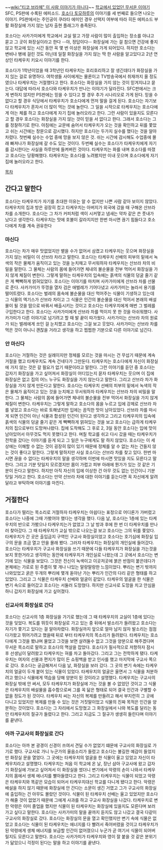 ~~[[wiki:"티코 브라헤" 이 사람 이야기가 아니다]]~~
[[학교에서 있었던 무서운 이야기]] SFC, PS판에 수록된 에피소드. [[호소다 토모하루]]의 이야기를 세 번째로 들으면 나오는 이야기. PS판에서는 주인공이 쿠라타 에미인 경우 선택지 여부에 따라 히든 에피소드 부활 화장실에 가지 않는 남자 출현 플래그가 충족된다.

호소다는 사카가미에게 학교에서 교실 말고 가장 사람이 많이 출입하는 장소를 아냐고 묻고 그 곳이 화장실이라고 한다 --야, 정답이다-- 화장실에 가는 걸 참으면 건강에 좋지 않고 학교에 있는 시간 동안 꼭 몇 번 이상은 화장실에 가게 되어있다. 하지만 호소다는 변비나 병에 걸린 것도 아닌데 일절 화장실을 가지 않는 딱 한 사람을 알고있다고 2년 연상인 타케우치 키요시 이야기를 한다.

호소다가 1학년이었을 때 3학년인 타케우치는 호리호리하고 잘 생긴데다가 화장실을 가지 읺는 걸로 유명하다. 여학생들 사이에게는 물론이고 TV방송국에서 취재까지 올 정도였으나 타케우치는 거절했다고 한다. 호소다는 화장실을 가지 않는 것이 믿겨지냐고 묻는다. 대답에 따라서 호소다와 타케우치가 만나는 이야기가 달라진다. SFC판에서는 크게 변하지 않지만 PS판에는 믿을 수 있다고 할 경우 추가 시나리오로 가게 된다. 믿을 수 없다고 할 경우 식당에서 타케우치가 호소다에게 먼저 말을 걸게 된다. 호소다는 자기보다 타케우치가 혼자서 더 많이 먹는 것에 놀란다. 그 일을 시작으로 타케우치는 호소다에게 아는 체를 하고 호소다에게 자기 집에 놀러오라고 한다.
그런 사람이 있을지도 모른다고 할 경우 호소다는 화장실을 가지 않는 것이 믿을 서 없다고 한다. 그래서 호소다는 그를 정찰하기로 한다. 아침에는 교문에 숨어서 타케우치가 오는 것을 확인하고 뒤를 쫓았고 쉬는 시간에는 창문으로 감시했다. 하지만 호소다는 두가지 실수를 했다는 것을 알아차렸다. 첫번째 실수는 수업 중에 망을 보지 않은 것. 쉬는 시간에 감시해도 수업중에 몰래 빠져나가 화장실에 갈 수도 있는 것이다. 두번째 실수는 호소다가 타케우치에게 자기를 감시한다는 사실을 하루만에 들켜버린 것이다. 타케우치는 화를 내며 호소다를 따졌고 호소다는 당황해했다. 타케우치는 호소다를 노려봤지만 이내 웃으며 호소다에게 자기 집에 놀러오라고 한다. 

[[목차]]
== 간다고 말한다 ==
호소다는 타케우치가 자기를 초대한 이유는 알 수 없지만 나쁜 사람 같아 보이지 않았다. 타케우치의 집과 방은 굉장히 컸고 타케우치는 아버지가 외국에 갔을 때 구해온 산브라 차를 소개한다.  호소다는 그 차가 커피처럼 색이 시커멓고 냄새는 약차 같은 쓴 풋내가 났다고 생각한다. 타케우치는 맛에 호불이 갈라지지만 한번 마시면 끊기 힘들다고 호소다에게 차를 계속 권유한다

=== 마신다 ===
호소다는 차가 매우 맛없었지만 뱉을 수가 없어서 삼켰고 타케우치는 웃으며 화장실을 가지 않는 비밀이 이 산브라 차라고 말한다.  호소다는 타케우치 선배의 피부의 밑에서 녹색의 작은 물체가 움직이고 있는 것을 눈치채고 무서워하자 타케우치는 산브라 차의 비밀을 말한다. 그 물체는 사람의 몸에 들어가면 체내의 불순물을 전부 먹어서 화장실을 가지 않게 체질이 변한다. 그렇게 말하는 타케우치의 입속에는 흙색의 식물의 덩굴 줄기 같은 게 빽빽하게 얽혀있었다.
호소다는 이야기를 마치며 사카가미에게 산브라 차를 선물로 준다. 사카가미가 뚜껑을 열자 검은 애벌레가 기어다녔고 사카가미는 놀라서 용기를 떨어트렸다. 호소다는 벌레의 몸속에 불순물을 대신 먹어주는 식물이 기생하고 있는데 그 식물의 엑기스가 산브라 차이고 그 식물은 인간의 불순물을 대신 먹어서 본래의 배설물이 될 것을 땀으로 바꿔서 배출시키는 것이고 호소다는 타케우치에게 매번 그 벌레를 구입한다고 한다. 호소다는 사카가미에게 산브라 차를 먹이지 못 한 것을 아쉬워했다. 사카가미가 다른 이야기로 넘기려고 할 때 발 끝이 따가웠다. 사카가미는 산브라 차의 원료가 되는 벌레에게 쏘인 걸 눈치챘고 호소다는 그걸 보고 웃었다. 사카가미는 산브라 차를 먹은 것이 아니니 괜찮을 거라고 생각을 하고 찝찝한 기분으로 다른 이야기로 넘긴다.

=== 안 마신다 ===
호소다는 거절하는 것은 실례이지만 정체를 모르는 것을 마시는 건 무섭기 때문에 계속 거절을 했고 타케우치도 계속 건네다가 그만둔다. 타케우치는 호소다에게 자신이 화장실에 가지 않는 것은 갈 필요가 없기 때문이라고 말한다. 그런 이야기를 듣던 중 호소다는 갑자기 화장실을 가고 싶어져서 화장실이 어디있는지 묻자 타케우치는 웃으며 이 집에 화장실은 없고 집의 어느 누구도 화장실을 가지 않는다고 말한다. 그리고 산브라 차가 화장실을 가지 않게 만든다고 말한다. 호소다는 타케우치 선배의 피부의 밑에서 녹색의 작은 물체가 움직이고 있는 것을 눈치채고 무서워하자 타케우치는 산브라 차의 비밀을 말한다. 그 물체는 사람의 몸에 들어가면 체내의 불순물을 전부 먹어서 화장실을 가지 않게 체질이 변한다. 타케우치는 그렇게 말하고 호소다의 몸을 누르고 입에 강제로 산브라 차를 넣었고 호소다는 바로 토해냈지만 입에는 끔직한 맛이 남아있었다. 산브라 차를 마시게 되면 인간이 아닌 식물과 합성된 인간이 된다고 생각하고 그리고 타케우치의 입속에 흙색의 식물의 덩굴 줄기 같은 게 빽빽하게 얽혀있는 것을 보고 호소다는 급하게 타케우치의 집으로부터 도망쳐나왔다. 집에 도착해도 그 후로 2, 3일 동안 호소다는 입에 맛이 남아있어서 아무것도 먹지 못했다고 한다.
며칠 학교를 쉬고 다시 갔을 때는 타케우치가 전학을 갔다는 이야기를 듣게 되고 그 일은 누구에게도 말 하지 않았다. 
호소다는 이 세상에는 이해할 수 없는 것이 굉장히 많이 있기 때문에 정체를 알 수 없는 차는 건들지 않는 것이 좋다고 말한다. 그렇게 말하지만 사실 호소다는 산브라 차를 찾고 있다. 한번 마시면 끊을 수 없다는 타케우치의 말을 생각하며 이번에 마시면 맛있을 지도 모른다고 말한다. 그리고 기분 탓일지 모르겠지만 몸이 가렵고 피부 아래에 뭔가가 있는 것 같은 기분이 든다고 말한다. 하지만 아직 자신의 입에 이상한 건 아무 것도 없는 인간이니 기분 탓일 거라고 한다. 호소다는 만약 산브라 차에 대한 이야기를 듣는다면 꼭 자신에게 알려달라고 부탁하며 이야기를 마친다.


== 거절한다 ==
호소다가 떨리는 목소리로 거절하자 타케우치는 아쉽다는 표정으로 어디론가 가버렸고 호소다는 나중에 그때 가봤어야 했다는 생각을 했다. 다음 날, 호소다는 1층에 있는 타케우치의 반으로 가봤으나 타케우치는가 없었고 그 날 방과 후에 한 번 더 타케우치를 만나러 찾아갔다. 그 때 타케우치가 교실 밖으로 나오는걸 보고 호소다는 그의 뒤를 쫓았다. 타케우치가 간 곳은 출입금지 구역인 구교사 화장실이었고 호소다는 호기심에 화장실 입구의 문을 조금 열고 안을 몰래 봤다. 그러자 타케우치는 화장실의 개인실에 들어갔다. 호소다는 타케우치가 구교사 화장실을 쓰기 때문에 다들 타케우치가 화장실을 가는것을 보지 못한거라고 생각하는 동안에 타케우치가 개인실로 나왔는데 그 곳에서 호소다는 변기에 있는 식물을 보았다.
그것은 전신이 녹색이고 이곳저곳에 붉은 반점이 붙은데다가 본체에는 가로로 된 주름이 몇 개나 나있는 말랑말랑한 느낌이었다. 뿌리는 변기 밖까지 나와있었고 굵은 두개의 뿌리에 몇개 돋아난 가는 뿌리가 인간의 다리 같은 형태를 하고 있었다.
그리고 그 식물은 타케우치 선배와 얼굴이 같았다.
타케우의 얼굴을 한 식물은 변기 속으로 들어갔고 호소다는 서둘러 도망쳤다. 하지만 신교사로 도망을 치고 안심을 하니 갑자기 화장실에 가고 싶어졌다.

=== 신교사의 화장실로 간다 ===
호소다는 신교사의 1층 화장실을 가기로 했는데 그 때 타케우치의 교실이 1층에 있다는 것을 잊었다. 복도를 뛰듯이 화장실로 가고 있는 중 뒤에서 발소리가 들려왔고 호소다는 자기가 쫓기고 있다는 걸 알아차렸다.
화장실까지 앞으로 얼마 남지 않자 발소리는 점점 다가왔고 뛰어가려고 했을때 뒤로 부터 타케우치의 목소리가 들려왔다.
타케우치는 호소다에게 그것을 봤냐며 물었고 그것을 보면 살려둘수 없고 그것을 양분으로 해주겠다며 무서운 목소리로 말하고 호소다의 멱살을 잡았다. 호소다가 필사적으로 저항하자 잠시 후 선생님이 달려왔고 타케우치는 혀를 차고 돌아갔다.
그리고 그는 전학하게 됐다. 타케우치는 여자의 선물과 편지가 많이 든 쇼핑백을 받고 인사를 했고 마지막에 구교사 쪽으로 갔다. 호소다는 궁금해져서 다음 날, 화장실을 보러 갔다. 그 곳의 변기 속에는 타케우치의 얼굴이 두개 붙어 있는 식물이 있었다.
타케우치의 얼굴은 울면서 그 식물을 처분하려고 했으나 식물에게 역습을 당해 양분이 된 것이라고 설명했다.
타케우치는 구교사의 화장실 밖에 안 써서, 모두 타케우치가 화장실에 가는 것을 볼 수 없었던 것이고 그 식물은 타케우치의 배설물을 흡수함으로써 그를 꼭 닮은 형태로 되어 결국 인간과 구별할 수 없을 정도가 된 것이다.
타케우치 씨는 자신의 복제를 만들려고 해서 부지런히 그 곳에 다니고 있었지만 복제를 만들 수 있는 것은 거짓말이었고 식물의 진짜 목적은 인간을 양분하는 것이었다.
호소다는 그 자리에서 도망쳤고 그 화장실에서 나와 복도를 달리는 동안 타케우치의 절규가 들렸다고 한다.
그리고 지금도 그 절규가 생생히 들린다며 이야기를 끝낸다.

=== 아까 구교사의 화장실로 간다 ===
호소다는 아까 본 광경이 신경이 쓰여서 견딜 수가 없었기 떄문에 구교사의 화장실로 가기로 했다. 구교사로 가니 누군가의 울음소리가 들렸고 호소다는 불길한 예감이 들었지만 화장실 문을 열었다. 그 곳에는 타케우치의 얼굴을 한 식물이 울고 있었고 자신이 타케우치라고 설명했다. 
타케우치는 처음 이 학교에 온 날, 장난 삼아 구교사에 왔고 갑자기 화장실에 가보고 싶어져서 이 화장실을 썼더니 변기에서 악령의 손이 나와서 타케우치의 몸에서 생체 에너지를 빨아들였다고 한다. 그리고 타케우치는 식물이 되었고 악령은 타케우치와 똑같은 모습이 되어서 타케우치대신 학교를 다니게 됐다고 한다.
악령은 배설을 하지 않기 때문에 화장실에 안 간다는 소문이 생긴 거였고 그가 구교사의 화장실에 출입하는 건 아무도 몰랐던 것이다.
식물이 된 타케우치 선배는 울고 있었지만 호소다가 해줄 것이 없었기 때문에 그에게 사과를 하고 구교사 화장실을 나갔다.
타케우치로 변한 악령은 이미 졸업을 했지만 식물이 된 타케우치는 화장실에 있을지도 모른다며 보러가고 싶다고 말한다.
호소다는 사카가미의 말을 끝까지 듣지도 않고 나갔고 결국 다같이 구교사의 화장실로 갔다. 호소다는 화장실의 문을 열고 확인했지만 변기 속에 식물은 없었고 호소다는 식물이 된 타케우치는 에너지를 다 빨려서 죽어버렸을 것이고 타케우치가 된 악령에게 생체 에너지를 보급할 인간이 없어졌으니 누군가 곧 여기서 식물이 되어버릴지도 모른다고 말한다. 호소다는 사카가미가 타케우치와 영이 잘 붙을 것 같은 분위기가 닮았으니 걱정이 된다는 말을 하고 이야기를 끝낸다.

